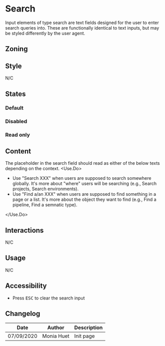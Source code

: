 

<Meta title="Components/Form/Fields/Search" />

# Search

Input elements of type search are text fields designed for the user to enter search queries into.
These are functionally identical to text inputs, but may be styled differently by the user agent.

## Zoning

<FigmaImage
	src="https://www.figma.com/file/qc8oUSyVJM67gSsbTShftt/%F0%9F%93%90-Zoning?node-id=245%3A198"
	alt="zoning image for input search"
/>

## Style

N/C

## States

### Default

<Canvas>
    <Story name="default">
        <Form.Search label="Search" />
    </Story>
</Canvas>

### Disabled

<Canvas>
    <Story name="disabled">
        <Form.Search label="Disabled Search" disabled />
    </Story>
</Canvas>

### Read only

<Canvas>
    <Story name="read-only">
        <Form.Search label="Read-Only Search" readOnly />
    </Story>
</Canvas>


## Content
The placeholder in the search field should read as either of the below texts depending on the context.
<Use>
	<Use.Do>
		<ul>
			<li>Use "Search XXX" when users are supposed to search somewhere globally. It's more about "where" users will be searching (e.g., Search projects, Search environments).</li>
			<li>Use "Find a/an XXX" when users are supposed to find something in a page or a list. It's more about the object they want to find (e.g., Find a pipeline, Find a semnatic type).</li>
		</ul>
	</Use.Do>
</Use>

## Interactions

N/C

## Usage

N/C

## Accessibility

- Press <kbd>ESC</kbd> to clear the search input


## Changelog

| Date       | Author      | Description |
| ---------- | ----------- | ----------- |
| 07/09/2020 | Monia Huet  | Init page   |
